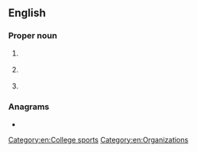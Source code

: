 {{also|Naia|naia}}
==English==
{{wikipedia}}

===Proper noun===
{{en-proper noun}}

# {{lb|en|US}} {{initialism of|en|{{w|National Association of Intercollegiate Athletics}}}}
# {{lb|en|US}} {{initialism of|en|{{w|National Animal Interest Alliance}}}}
# {{lb|en|Philippines}} {{initialism of|en|{{w|Ninoy Aquino International Airport}}}}

===Anagrams===
* {{anagrams|en|a=aain|-iana|IANA|naai}}
[[Category:en:College sports]]
[[Category:en:Organizations]]